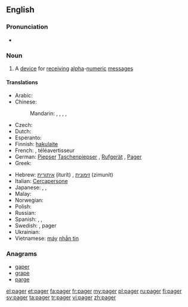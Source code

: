 ==English==

===Pronunciation===
* {{rhymes|eɪdʒə(r)}}

===Noun===
{{en-noun}}

# A [[device]] for [[receive|receiving]] [[alpha]]-[[numeric]] [[message]]s

====Translations====
{{trans-top|device}}
* Arabic: {{t|ar|بيجر|m|tr=beyjer, peyjer}}
* Chinese:
*: Mandarin: {{t|cmn|呼叫器|tr=hūjiàoqì|sc=Hani}},  {{t-|cmn|BB機|sc=Hani}},  {{t-|cmn|BB机|tr=bībī-jī|sc=Hani}}, {{t-|cmn|BP機|sc=Hani}},  {{t-|cmn|BP机|tr=bīpī-jī|sc=Hani}}
* Czech: {{t|cs|pager|m}}
* Dutch: {{t-|nl|bieper}}
* Esperanto: {{t|eo|poŝmesaĝilo|xs=Esperanto}}
* Finnish: [[hakulaite]]
* French: {{t+|fr|bip|m}}, téléavertisseur
* German: [[Piepser]] {{m}} [[Taschenpiepser]] {{m}}, [[Rufgerät]] {{n}}, [[Pager]] {{m}}
* Greek: {{t|el|τηλεειδοποιητής|m|tr=tileeidopoiitís|sc=Grek}}
{{trans-mid}}
* Hebrew: [[איתורית]] (iturít) {{f}}, [[זימונית]] (zimunít) {{f}}
* Italian: [[Cercapersone]] {{m}}
* Japanese: {{t-|ja|ポケットベル|tr=pokettoberu}},  {{t|ja|ポケベル|tr=pokeberu}},  {{t|ja|ページャ|tr=pēja}}
* Malay: {{t|ms|alat kelui}}
* Norwegian: {{t|no|personsøker|m}}
* Polish: {{l|pl|pager}} {{m}}
* Russian: {{t+|ru|пейджер|m|tr=péjdžer}}
* Spanish: {{t|es|buscapersonas|m}}, {{t|es|bíper|m}}, {{t|es|busca|m}}
* Swedish: {{t|sv|personsökare}}, pager
* Ukrainian: {{t-|uk|пейджер|m|tr=péjdžer|xs=Ukrainian}}
* Vietnamese: [[máy]] [[nhắn tin]]
{{trans-bottom}}

===Anagrams===
* [[gaper#English|gaper]]
* [[grape#English|grape]]
* [[parge#English|parge]]

[[el:pager]]
[[et:pager]]
[[fa:pager]]
[[fr:pager]]
[[my:pager]]
[[pl:pager]]
[[ru:pager]]
[[fi:pager]]
[[sv:pager]]
[[ta:pager]]
[[tr:pager]]
[[vi:pager]]
[[zh:pager]]